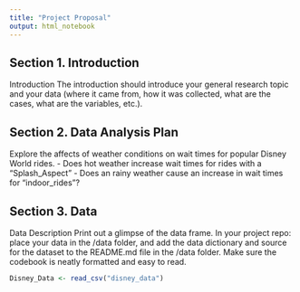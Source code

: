 ```yaml
---
title: "Project Proposal"
output: html_notebook
---
```


## Section 1. Introduction
Introduction
The introduction should introduce your general research topic and your data (where it came from, how it was collected, what are the cases, what are the variables, etc.).

## Section 2. Data Analysis Plan
Explore the affects of weather conditions on wait times for popular Disney World rides.
- Does hot weather increase wait times for rides with a "Splash_Aspect"
- Does an rainy weather cause an increase in wait times for "indoor_rides"?

## Section 3. Data
Data Description
Print out a glimpse of the data frame. In your project repo: place your data in the /data folder, and add the data dictionary and source for the dataset to the README.md file in the /data folder. Make sure the codebook is neatly formatted and easy to read.


```r
Disney_Data <- read_csv("disney_data")
```

